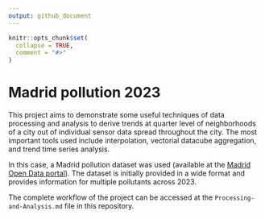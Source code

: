 ```yaml
---
output: github_document
---
```


<!-- README.md is generated from README.Rmd. Please edit that file -->

```r
knitr::opts_chunk$set(
  collapse = TRUE,
  comment = "#>"
)
```

# Madrid pollution 2023

This project aims to demonstrate some useful techniques of data processing and analysis to derive trends at quarter level of neighborhoods of a city out of individual sensor data spread throughout the city. The most important tools used include interpolation, vectorial datacube aggregation, and trend time series analysis.

In this case, a Madrid pollution dataset was used (available at the [Madrid Open Data portal](https://datos.madrid.es/portal/site/egob)). The dataset is initially provided in a wide format and provides information for multiple pollutants across 2023.

The complete workflow of the project can be accessed at the `Processing-and-Analysis.md` file in this repository.